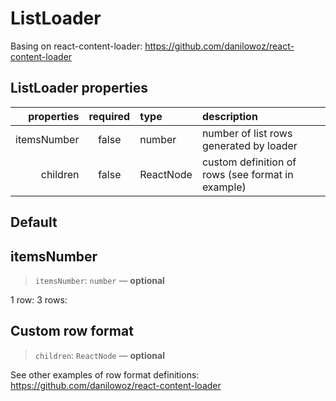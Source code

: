 
<Meta title="Components/ListLoader" component={ListLoader} />

# ListLoader

Basing on react-content-loader: https://github.com/danilowoz/react-content-loader

## ListLoader properties

|  properties | required | type      | description                                       |
| ----------: | :------: | :-------- | :------------------------------------------------ |
| itemsNumber |  false   | number    | number of list rows generated by loader           |
|    children |  false   | ReactNode | custom definition of rows (see format in example) |

## Default

<Canvas>
  <Story name="default" height="300px">
    <GnuiContainer>
      <ListLoader />
    </GnuiContainer>
  </Story>
</Canvas>

## itemsNumber

> `itemsNumber`: `number` — **optional**

<Canvas>
  <Story name="itemsNumber" height="300px">
    <GnuiContainer>
      1 row:
      <ListLoader itemsNumber={1} />
      3 rows:
      <ListLoader itemsNumber={3} />
    </GnuiContainer>
  </Story>
</Canvas>

## Custom row format

> `children`: `ReactNode` — **optional**

See other examples of row format definitions: https://github.com/danilowoz/react-content-loader

<Canvas>
  <Story name="children">
    <GnuiContainer>
      <ListLoader>
        <rect x="1%" y="23" rx="0" ry="0" width="1%" height="15" />
        <rect x="3%" y="10" rx="0" ry="0" width="3%" height="40" />
        <rect x="7%" y="10" rx="0" ry="0" width="3%" height="40" />
        <rect x="11%" y="15" rx="5" ry="5" width="33%" height="15" />
        <rect x="11%" y="39" rx="5" ry="5" width="30%" height="9" />
        <rect x="45%" y="15" rx="5" ry="5" width="23%" height="15" />
        <rect x="69%" y="15" rx="5" ry="5" width="13%" height="15" />
        <rect x="83%" y="15" rx="5" ry="5" width="12%" height="15" />
        <rect x="97%" y="10" rx="0" ry="0" width="3%" height="40" />
      </ListLoader>
    </GnuiContainer>
  </Story>
</Canvas>
